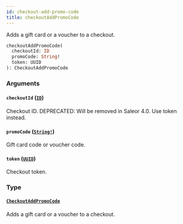 ```yaml
---
id: checkout-add-promo-code
title: checkoutAddPromoCode
---
```


Adds a gift card or a voucher to a checkout.

```graphql
checkoutAddPromoCode(
  checkoutId: ID
  promoCode: String!
  token: UUID
): CheckoutAddPromoCode

```

### Arguments

#### `checkoutId` ([`ID`](../../../developer/api-reference/scalars/id))

Checkout ID. DEPRECATED: Will be removed in Saleor 4.0. Use token instead.

#### `promoCode` ([`String!`](../../../developer/api-reference/scalars/string))

Gift card code or voucher code.

#### `token` ([`UUID`](../../../developer/api-reference/scalars/uuid))

Checkout token.

### Type

#### [`CheckoutAddPromoCode`](../../../developer/api-reference/objects/checkout-add-promo-code)

Adds a gift card or a voucher to a checkout.
